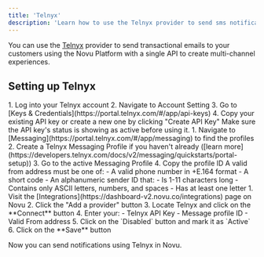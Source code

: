 ```yaml
---
title: 'Telnyx'
description: 'Learn how to use the Telnyx provider to send sms notifications using Novu'
---
```


You can use the [Telnyx](https://telnyx.com/) provider to send transactional emails to your customers using the Novu Platform with a single API to create multi-channel experiences.

## Setting up Telnyx

<Steps>
<Step title="Get your API Key">
1. Log into your Telnyx account
2. Navigate to Account Setting
3. Go to [Keys & Credentials](https://portal.telnyx.com/#/app/api-keys)
4. Copy your existing API key or create a new one by clicking "Create API Key"

<Callout type="info">
Make sure the API key's status is showing as active before using it.
</Callout>
</Step>

<Step title="Get your Message Profile ID">
  1. Navigate to [Messaging](https://portal.telnyx.com/#/app/messaging) to find the profiles 2.
  Create a Telnyx Messaging Profile if you haven't already ([learn
  more](https://developers.telnyx.com/docs/v2/messaging/quickstarts/portal-setup)) 3. Go to the
  active Messaging Profile 4. Copy the profile ID
</Step>

<Step title="Prepare your From Address">
  <Callout type="info">
    A valid from address must be one of: - A valid phone number in +E.164 format - A short code - An
    alphanumeric sender ID that: - Is 1-11 characters long - Contains only ASCII letters, numbers,
    and spaces - Has at least one letter
  </Callout>
</Step>

<Step title="Connect Telnyx to Novu">
1. Visit the [Integrations](https://dashboard-v2.novu.co/integrations) page on Novu
2. Click the "Add a provider" button
3. Locate Telnyx and click on the **Connect** button
4. Enter your:
   - Telnyx API Key
   - Message profile ID
   - Valid From address
5. Click on the `Disabled` button and mark it as `Active`
6. Click on the **Save** button
</Step>
</Steps>

Now you can send notifications using Telnyx in Novu.
